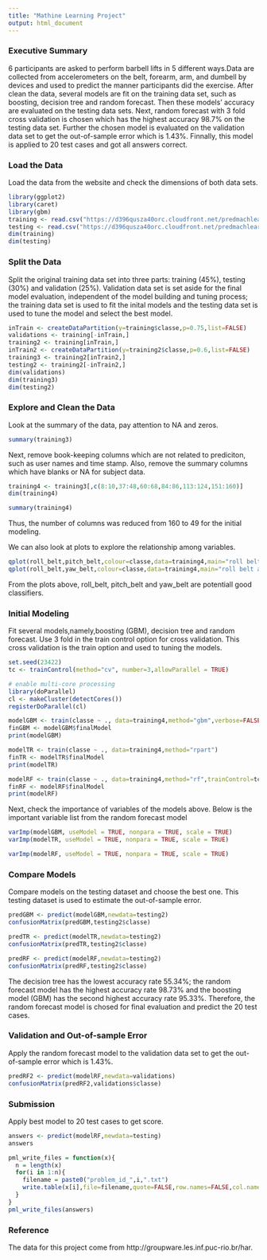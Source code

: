 ```yaml
---
title: "Mathine Learning Project"
output: html_document
---
```


### Executive Summary
6 participants are asked to perform barbell lifts in 5 different ways.Data are collected from accelerometers on the belt, forearm, arm, and dumbell by devices and used to predict the manner participants did the exercise. After clean the data, several models are fit on the training data set, such as boosting, decision tree and random forecast. Then these models' accuracy are evaluated on the testing data sets. Next, random forecast with 3 fold cross validation is chosen which has the highest accuracy 98.7% on the testing data set. Further the chosen model is evaluated on the validation data set to get the out-of-sample error which is 1.43%. Finnally, this model is applied to 20 test cases and got all answers correct.


### Load the Data
Load the data from the website and check the dimensions of both data sets.
```r
library(ggplot2)
library(caret)
library(gbm)
training <- read.csv("https://d396qusza40orc.cloudfront.net/predmachlearn/pml-training.csv",na.strings = c("NA", "", "#DIV/0!"))
testing <- read.csv("https://d396qusza40orc.cloudfront.net/predmachlearn/pml-testing.csv",na.strings = c("NA", "", "#DIV/0!"))
dim(training)
dim(testing)
```


### Split the Data
Split the original training data set into three parts: training (45%), testing (30%) and validation (25%). Validation data set is set aside for the final model evaluation, independent of the model building and tuning process; the training data set is used to fit the inital models and the testing data set is used to tune the model and select the best model.

```r
inTrain <- createDataPartition(y=training$classe,p=0.75,list=FALSE)
validations <- training[-inTrain,]
training2 <- training[inTrain,]
inTrain2 <- createDataPartition(y=training2$classe,p=0.6,list=FALSE)
training3 <- training2[inTrain2,]
testing2 <- training2[-inTrain2,]
dim(validations)
dim(training3)
dim(testing2)
```


### Explore and Clean the Data
Look at the summary of the data, pay attention to NA and zeros.
```r
summary(training3)
```

Next, remove book-keeping columns which are not related to prediciton, such as user names and time stamp. Also, remove the summary columns which have blanks or NA for subject data.
```r
training4 <- training3[,c(8:10,37:48,60:68,84:86,113:124,151:160)]
dim(training4)
```
```r
summary(training4)
```

Thus, the number of columns was reduced from 160 to 49 for the initial modeling.

We can also look at plots to explore the relationship among variables.
```r
qplot(roll_belt,pitch_belt,colour=classe,data=training4,main="roll belt and pitch belt by classe")
qplot(roll_belt,yaw_belt,colour=classe,data=training4,main="roll belt and yaw belt by classe")
```
From the plots above, roll_belt, pitch_belt and yaw_belt are potentiall good classifiers.

### Initial Modeling 
Fit several models,namely,boosting (GBM), decision tree and random forecast. Use 3 fold in the train control option for cross validation. This cross validation is the train option and used to tuning the models.

```r
set.seed(23422)
tc <- trainControl(method="cv", number=3,allowParallel = TRUE)
```
```r
# enable multi-core processing
library(doParallel)
cl <- makeCluster(detectCores())
registerDoParallel(cl)
```
```r
modelGBM <- train(classe ~ ., data=training4,method="gbm",verbose=FALSE)
finGBM <- modelGBM$finalModel
print(modelGBM)

modelTR <- train(classe ~ ., data=training4,method="rpart")
finTR <- modelTR$finalModel
print(modelTR)

modelRF <- train(classe ~ ., data=training4,method="rf",trainControl=tc)
finRF <- modelRF$finalModel
print(modelRF)
```

Next, check the importance of variables of the models above. Below is the important variable list from the random forecast model
```r
varImp(modelGBM, useModel = TRUE, nonpara = TRUE, scale = TRUE)
varImp(modelTR, useModel = TRUE, nonpara = TRUE, scale = TRUE)
```
```r
varImp(modelRF, useModel = TRUE, nonpara = TRUE, scale = TRUE)
```


### Compare Models
Compare models on the testing dataset and choose the best one. This testing dataset is used to estimate the out-of-sample error.

```r
predGBM <- predict(modelGBM,newdata=testing2)
confusionMatrix(predGBM,testing2$classe)
```
```r
predTR <- predict(modelTR,newdata=testing2)
confusionMatrix(predTR,testing2$classe)
```
```r
predRF <- predict(modelRF,newdata=testing2)
confusionMatrix(predRF,testing2$classe)
```

The decision tree has the lowest accuracy rate 55.34%; the random forecast model has the highest accuracy rate 98.73% and the boosting model (GBM) has the second highest accuracy rate 95.33%. Therefore, the random forecast model is chosed for final evaluation and predict the 20 test cases.


### Validation and Out-of-sample Error
Apply the random forecast model to the validation data set to get the out-of-sample error which is 1.43%.

```r
predRF2 <- predict(modelRF,newdata=validations)
confusionMatrix(predRF2,validations$classe)
```


### Submission
Apply best model to 20 test cases to get score.

```r
answers <- predict(modelRF,newdata=testing)
answers

pml_write_files = function(x){
  n = length(x)
  for(i in 1:n){
    filename = paste0("problem_id_",i,".txt")
    write.table(x[i],file=filename,quote=FALSE,row.names=FALSE,col.names=FALSE)
  }
}
pml_write_files(answers)
```


### Reference
The data for this project come from http://groupware.les.inf.puc-rio.br/har.
